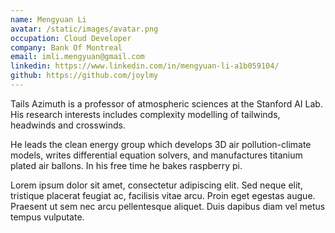 ```yaml
---
name: Mengyuan Li
avatar: /static/images/avatar.png
occupation: Cloud Developer
company: Bank Of Montreal
email: imli.mengyuan@gmail.com
linkedin: https://www.linkedin.com/in/mengyuan-li-a1b059104/
github: https://github.com/joylmy
---
```


Tails Azimuth is a professor of atmospheric sciences at the Stanford AI Lab. His research interests includes complexity modelling of tailwinds, headwinds and crosswinds.

He leads the clean energy group which develops 3D air pollution-climate models, writes differential equation solvers, and manufactures titanium plated air ballons. In his free time he bakes raspberry pi.

Lorem ipsum dolor sit amet, consectetur adipiscing elit. Sed neque elit, tristique placerat feugiat ac, facilisis vitae arcu. Proin eget egestas augue. Praesent ut sem nec arcu pellentesque aliquet. Duis dapibus diam vel metus tempus vulputate.
